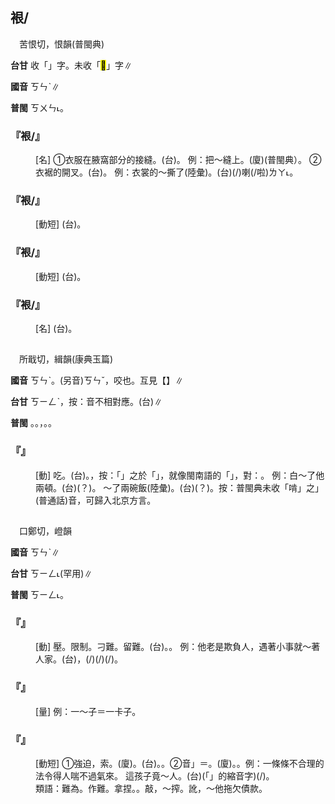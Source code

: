 
==裉/{{ruby|<mark>&#xf8ef4;</mark>|ㄎㄣˋ}}==

　苦恨切，恨韻(普閩典)

'''台甘''' 收「{{ruby|裉|ㄎㄨㄣ˪}}」字。未收「<mark>&#xf8ef4;</mark>」字∥

'''國音''' <rt>ㄎㄣˋ</rt>∥

'''普閩''' <rt>ㄎㄨㄣ˪</rt>。

    

==='''『裉/{{ruby|<mark>&#xf8ef4;</mark>|ㄎㄣˋ}}』'''===
: [名] ①衣服在腋窩部分的接縫。(台){{ruby|頂|ㄉㄧㄥˋ}}{{ruby|面|ㆠㄧㄣ˫}}{{ruby|衫|ㄙㆩ}}{{ruby|倚|ㄨㄚˋ}}{{ruby|胳|ㄍㄜㆷ}}{{ruby|/|ㄍㄨㆤㆷ}}{{ruby|下|ㆤ˫}}{{ruby|空|ㄎㄤ}}{{ruby|合|ㄍㄚㆴ}}{{ruby|縫|ㄆㄤ˫}}{{ruby|丌|ㆤ}}{{ruby|所|ㄙㆦˋ}}{{ruby|在|ㄗㄞ˫}}。 例：把～縫上。(廈){{ruby|合|ㄍㄚㆴ}}{{ruby|胳|ㄍㄜㆷ}}{{ruby|/|ㄍㄨㆤㆷ}}(普閩典）。 ②衣裾的開叉。(台){{ruby|開|ㄎㄨㄧ}}{{ruby|裾|ㄍㄧ}}{{ruby|/|ㄍㄨ}}。 例：衣裳的～撕了(陸彙)。(台){{ruby|衫|ㄙㆩ}}{{ruby|丌|ㆤ}}{{ruby|合|ㄍㄚㆴ}}{{ruby|胳|ㄍㄜㆷ}}(/{{ruby|或|ㄧㄚㆷ ͘}}{{ruby|開|ㄎㄨㄧ}}{{ruby|裾|ㄍㄨ}}{{ruby|/|ㄍㄧ}}){{ruby|裂|ㄌㄧㆷ ͘}}{{ruby|去|ㄎㄧ˪}}喇(/啦)<rt>ㄌㄚ˪</rt>。
    

==='''『{{ruby|殺|ㄕㄚ}}裉/{{ruby|<mark>&#xf8ef4;</mark>|ㄎㄣˋ}}』'''===
: [動短] (台){{ruby|縫|ㄅㄤˊ}}{{ruby|衫|ㄙㆩ}}{{ruby|丌|ㆤ}}{{ruby|胳|ㄍㄜㆷ}}{{ruby|下|ㆤ˫}}{{ruby|前|ㄐㄧㄥˊ}}{{ruby|後|ㄠ˫}}{{ruby|相|ㄒㄧㄜ}}{{ruby|/|ㄙㆩ}}{{ruby|接|ㄐㄧㄚㆴ}}{{ruby|丌|ㆤ}}{{ruby|合|ㄍㄚㆴ}}{{ruby|縫|ㄆㄤ˫}}。
    

==='''『{{ruby|抬|ㄊㄞˊ}}裉/{{ruby|<mark>&#xf8ef4;</mark>|ㄎㄣˋ}}』'''===
: [動短] (台){{ruby|衫|ㄙㆩ}}{{ruby|丌|ㆤ}}{{ruby|肩|ㄍㄧㄥ}}{{ruby|胛|ㄍㄚㆷ}}{{ruby|頭|ㄊㄠˊ}}{{ruby|到|ㄍㄠ˪}}{{ruby|胳|ㄍㄜㆷ}}{{ruby|下|ㆤ˫}}{{ruby|丌|ㆤ}}{{ruby|闊|ㄎㄨㄚㆷ}}{{ruby|度|ㄉㆦ˫}}。
    

==='''『{{ruby|腰|ㄧㄠ}}裉/{{ruby|<mark>&#xf8ef4;</mark>|ㄎㄣˋ}}』'''===
: [名] (台){{ruby|腰|ㄧㄜ}}{{ruby|身|ㄒㄧㄣ}}{{ruby|丌|ㆤ}}{{ruby|寸|ㄘㄨㄣ˪}}{{ruby|尺|ㄑㄧㄜㆷ}}。
    

=={{ruby|啃|ㄎㄣˋ}}==

　所戢切，緝韻(康典玉篇)

'''國音''' <rt>ㄎㄣˋ</rt>。(另音)<rt>ㄎㄣˇ</rt>，咬也。互見【{{ruby|啃|ㄎㄣˇ}}】∥

'''台甘''' <rt>ㄎㄧㄥˋ</rt>{{ruby|。|ㄒㄧㆴ}}，按：音不相對應。(台){{ruby|啃|ㄎㆤ˪}}{{ruby|/|ㄎㄨㆤ˪}}∥

'''普閩''' {{ruby|齦|ㄎㄨㄣˋ}}。{{ruby|啃|ㄎㄧㄥˋ}}。{{ruby|齦|ㆣㄨㄣˊ}}，{{ruby|齒|ㄎㄧˋ}}{{ruby|齦|ㆣㄨㄣˊ}}。{{ruby|(廈)|ㄫㄠㆷ}}。

    

==='''『{{ruby|啃|ㄎㄣˋ}}』'''===
: [動] 吃。(台){{ruby|食|ㄐㄧㄚㆷ ͘}}。{{ruby|囫|ㄏㄨㆵ}}，按：「{{ruby|啃|ㄎㄣˋ}}」之於「{{ruby|吃|ㄔ}}」，就像閩南語的「{{ruby|食|ㄐㄧㄚㆷ ͘}}」，對：{{ruby|囫|ㄏㄨㆵ}}。 例：白～了他兩頓。(台){{ruby|白|ㄅㆤㆷ ͘}}{{ruby|囫|ㄏㄨㆵ}}(？){{ruby|伊|ㄧ}}{{ruby|兩|ㄋㆭ˫}}{{ruby|頓|ㄉㆭ˪}}{{ruby|飯|ㄅㆭ˫}}。 ～了兩碗飯(陸彙)。(台){{ruby|囫|ㄏㄨㆵ}}(？){{ruby|兩|ㄋㆭ˫}}{{ruby|碗|ㄨㆩˋ}}{{ruby|飯|ㄅㆭ˫}}。按：普閩典未收「啃」之{{ruby|「|ㄎㄣˋ}}」(普通話)音，可歸入北京方言。
    

=={{ruby|掯|ㄎㄣˋ}}==

　口鄭切，嶝韻

'''國音''' <rt>ㄎㄣˋ</rt>∥

'''台甘''' <rt>ㄎㄧㄥ˪</rt>(罕用)∥

'''普閩''' <rt>ㄎㄧㄥ˪</rt>。

    

==='''『{{ruby|掯|ㄎㄣˋ}}』'''===
: [動] 壓。限制。刁難。留難。(台){{ruby|刁|ㄉㄧㄠ}}{{ruby|難|ㄌㄢˊ}}。{{ruby|喬|ㄎㄧㄠˊ}}{{ruby|吊|ㄉㄧㄠ˪}}。 例：他老是欺負人，遇著小事就～著人家。(台){{ruby|伊|ㄧ}}{{ruby|不|ㄅㄨㆵ}}{{ruby|時|ㄒㄧˊ}}{{ruby|<mark>&#xffa49;</mark>|ㆠㆤㆷ}}{{ruby|/|ㆠㄨㆤㆷ}}{{ruby|欺|ㄎㄧ}}{{ruby|負|ㄏㄨ˫}}{{ruby|人|ㄌㄤˊ}}，{{ruby|見|ㄍㄧㄢ˪}}{{ruby|/|ㄍㆪ˪}}{{ruby|有|ㄨ˫}}{{ruby|小|ㄒㄧㄜˋ}}{{ruby|可|ㄎㄨㄚˋ}}{{ruby|載|ㄉㄞ˫}}(/{{ruby|戴|ㄉㄞ˪}}){{ruby|事|ㄐㄧ˪}}(/{{ruby|事|ㄉㄞ˫}}{{ruby|情|ㄐㄧ˪}}){{ruby|著|ㄉㄧㄜㆷ}}(/{{ruby|都|ㄉㄜ˫}}){{ruby|<mark>&#xffa49;</mark>|ㆠㆤㆷ}}{{ruby|/|ㆠㄨㆤㆷ}}{{ruby|喬|ㄎㄧㄠˊ}}{{ruby|吊|ㄉㄧㄠ˪}}{{ruby|人|ㄌㄤˊ}}。
    

==='''『{{ruby|掯|ㄎㄣˋ}}{{ruby|子|·ㄗˇ}}』'''===
: [量] 例：一～子＝一卡子。
    

==='''『{{ruby|勒|ㄌㄜˋ}}{{ruby|掯|ㄎㄣˋ}}』'''===
: [動短] ①強迫，{{ruby|勒|ㄌㄜˋ}}索。(廈){{ruby|敲|ㄎㄚ˪}}{{ruby|刻|ㄎㄚㆵ}}。(台){{ruby|強|ㄍㄧㆲˊ}}{{ruby|摃|ㄍㆲ˪}}。{{ruby|撚|ㄌㄧㄢˋ}}{{ruby|鑽|ㄙㄨㄢ˫}}。②音{{ruby|「|ㄌㄟˋ}}{{ruby|/|ㄌㄟ}}{{ruby|、|ㄎㄣˋ}}」＝{{ruby|累|ㄌㄟˋ}}{{ruby|掯|·ㄎㄣˋ}}。(廈){{ruby|硬|ㄫㄧ˫}}{{ruby|/|ㄫㆤ˫}}{{ruby|拗|ㄠˋ}}。{{ruby|催|ㄘㄨㄧ}}{{ruby|迫|ㄅㄧㆤㆶ}}。例：一條條不合理的法令{{ruby|勒|ㄌㄟ}}{{ruby|掯|·ㄎㄣˋ}}得人喘不過氣來。 這孩子竟～人。(台){{ruby|<mark>&#xffb50;</mark>|ㄐㄧㆵ}}(「{{ruby|此|ㄐㄧˋ}}{{ruby|一|ㄐㄧㆵ ͘}}」的縮音字)(/{{ruby|此|ㄐㄧㆵ}}){{ruby|個|ㆤˊ}}{{ruby|<mark>&#xffb51;</mark>|ㆣㄧㄣˋ}}{{ruby|仔|ㄚ}}{{ruby|真|ㄐㄧㄣ}}{{ruby|<mark>&#xffa55;</mark>|ㄍㄠˊ}}{{ruby|喬|ㄎㄧㄠˊ}}。
:類語：難為。作難。拿捏。{{ruby|<mark>&#xffede;</mark>|ㄎㄜˊ}}。敲，～搾。訛，～他拖欠債款。
:
    
